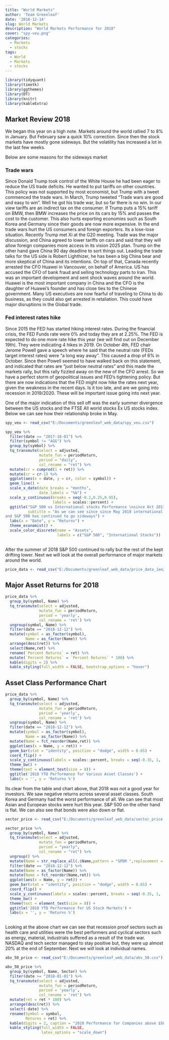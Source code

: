 ```yaml
---
title: "World Markets"
author: 'Team Greenleaf'
date: '2018-12-14'
slug: World Markets
description: "World Markets Performance for 2018"
cover: "spy-veu.png"
categories:
  - Markets
  - stocks
tags:
  - World
  - Markets
  - stocks
---
```



```r

library(tidyquant)
library(timetk)
library(ggthemes)
library(DT)
library(knitr)
library(kableExtra)

```

## Market Review 2018

We began this year on a high note. Markets around the world rallied 7 to 8% in January. But February saw a quick 10% correction. Since then the stock markets have mostly gone sideways. But the volatility has increased a lot in the last few weeks.

Below are some reasons for the sideways market

### Trade wars 

Since Donald Trump took control of the White House he had been eager to reduce the US trade deficits. He wanted to put tariffs on other countries. This policy was not supported by most economist, but Trump with a tweet commenced the trade wars. In March, Trump tweeted "Trade wars are good and easy to win". Well he got his trade war, but so far there is no win. In our view tariffs are an indirect tax on the consumer. If Trump puts a 15% tariff on BMW, then BMW increases the price on its cars by 15% and passes the cost to the customer. This also hurts exporting economies such as South Korea and Germany since their goods are now more expensive. In the end trade wars hurt the US consumers and foreign exporters. Its a lose-lose situation. Recently Trump met Xi at the G20 meeting. Trade was the major discussion, and China agreed to lower tariffs on cars and said that they will allow foreign companies more access in its vision 2025 plan. Trump on the other hand gave China 90 day deadline to sort things out. Leading the trade talks for the US side is Robert Lighthizer, he has been a big China bear and more skeptical of China and its intentions. On top of that, Canada recently arrested the CFO Huawei in Vancouver, on behalf of America. US has accused the CFO of bank fraud and selling technology parts to Iran. This was an important development and sent shock waves around the world. Huawei is the most important company in China and the CFO is the daughter of Huawei's founder and has close ties to the Chinese government. Many US executives are now fearful of traveling to China to do business, as they could also get arrested in retaliation. This could have major disruptions in the Global trade.

### Fed interest rates hike

Since 2015 the FED has started hiking interest rates. During the financial crisis, the FED Funds rate were 0% and today they are at 2.25%. The FED is expected to do one more rate hike this year (we will find out on December 19th). They were indicating 4 hikes in 2019. On October 4th, FED chair Jerome Powell gave a speech where he said that the neutral rate (FEDs target interest rates) were "a long way away". This caused a drop of 6% in October. Since then Powell seemed to have walked back on this statement, and indicated that rates are "just below neutral rates" and this made the markets rally, but this rally fizzled away on the new of the CFO arrest. So we have a perfect storm of geopolitical issues and FED's tightening policy. But there are now indications that the FED might now hike the rates next year, given the weakness in the recent days. Is it too late, and are we going into recession in 2019/2020. These will be important issue going into next year.

One of the major indication of this sell off was the early summer divergence between the US stocks and the FTSE All world stocks Ex US stocks index. Below we can see how their relationship broke in May. 

```r

spy_veu <- read_csv("E:/Documents/greenleaf_web_data/spy_veu.csv")

spy_veu %>%
  filter(date >= "2017-10-01") %>%
  filter(symbol != "AGG") %>%
  group_by(symbol) %>%
  tq_transmute(select = adjusted,
               mutate_fun = periodReturn,
               period = "daily",
               col_rename = "ret") %>%
  mutate(cr = cumprod(1 + ret)) %>%
  mutate(cr = cr-1) %>%
  ggplot(aes(x = date, y = cr, color = symbol)) +
  geom_line() + 
  scale_x_date(date_breaks = "months",
               date_labels = "%b") +
  scale_y_continuous(breaks = seq(-0.2,0.25,0.05),
                     labels = scales::percent) +
  ggtitle("S&P 500 vs International stocks Performance \nsince Oct 2017",
          subtitle = "As we can see since since May 2018 international stocks have gone down
and S&P 500 has continued to go sideways") +
  labs(x = "Date", y = "Returns") +
  theme_economist() +
  scale_color_discrete(name = "Assets",
                       labels = c("S&P 500", "International Stocks")) 
  

```

After the summer of 2018 S&P 500 continued to rally but the rest of the kept drifting lower.
Next we will look at the overall performance of major markets around the world.


```r

price_data <- read_csv("E:/Documents/greenleaf_web_data/price_data_Jan2017.csv")

```


## Major Asset Returns for 2018


```r

price_data %>%
  group_by(symbol, Name) %>%
  tq_transmute(select = adjusted,
               mutate_fun = periodReturn,
               period = 'yearly',
               col_rename = 'ret') %>%
  ungroup(symbol, Name) %>%
  filter(date == "2018-12-12") %>%
  mutate(symbol = as_factor(symbol),
         Name = as_factor(Name)) %>%
  arrange(desc(ret)) %>%
  select(Name,ret) %>%
  rename(`Percent Returns` = ret) %>%
  mutate(`Percent Returns` = `Percent Returns` * 100) %>%
  kable(digits = 2) %>%
  kable_styling(full_width = FALSE, bootstrap_options = "hover")

```


## Asset Class Performance Chart

```r


price_data %>%
  group_by(symbol, Name) %>%
  tq_transmute(select = adjusted,
               mutate_fun = periodReturn,
               period = 'yearly',
               col_rename = 'ret') %>%
  ungroup(symbol, Name) %>%
  filter(date == "2018-12-12") %>%
  mutate(symbol = as_factor(symbol),
         Name = as_factor(Name)) %>%
  mutate(Name = fct_reorder(Name,ret)) %>%
  ggplot(aes(x = Name, y = ret)) +
  geom_bar(stat = "identity", position = "dodge", width = 0.65) +
  coord_flip() +
  scale_y_continuous(labels = scales::percent, breaks = seq(-0.35, 1, .05)) +
  theme_bw() +
  theme(text = element_text(size = 8)) +
  ggtitle('2018 YTD Performance for Various Asset Classes') +
  labs(x = '', y = 'Returns %')

```


Its clear from the table and chart above, that 2018 was not a good year for investors. We saw negative returns across several asset classes. South Korea and Germany had the worst performance of all. We can see that most Asian and European stocks were hurt this year. S&P 500 on the other hand is flat. We can also see that bonds were also down or flat. 


```r

sector_price <- read_csv("E:/Documents/greenleaf_web_data/sector_price.csv")

sector_price %>%
  group_by(symbol, Name) %>%
  tq_transmute(select = adjusted,
               mutate_fun = periodReturn,
               period = "yearly",
               col_rename = "ret") %>%
  ungroup() %>%
  mutate(Name = str_replace_all(.$Name,pattern = "SPDR ",replacement =  "")) %>%
  filter(date == "2018-12-12") %>%
  mutate(Name = as_factor(Name)) %>%
  mutate(Name = fct_reorder(Name,ret)) %>%
  ggplot(aes(x = Name, y = ret)) +
  geom_bar(stat = "identity", position = "dodge", width = 0.65) +
  coord_flip() +
  scale_y_continuous(labels = scales::percent, breaks = seq(-0.35, 1, .05)) +
  theme_bw() +
  theme(text = element_text(size = 8)) +
  ggtitle('2018 YTD Performance for US Stock Markets') +
  labs(x = '', y = 'Returns %')
  

```

Looking at the above chart we can see that recession proof sectors such as health care and utilities were the best performers and cyclical sectors such as energy, material, industrials suffered as a result of the trade war. NASDAQ and tech sector managed to stay positive but, they were up almost 20% at the end of September. Next we will look at individual names.

```r

abv_50_price <- read_csv("E:/Documents/greenleaf_web_data/abv_50.csv")

abv_50_price %>%
  group_by(symbol, Name, Sector) %>%
  filter(date >= "2018-01-01") %>%
  tq_transmute(select = adjusted,
               mutate_fun = periodReturn,
               period = 'yearly',
               col_rename = 'ret') %>%
  mutate(ret = ret * 100) %>%
  arrange(desc(ret)) %>%
  select(-date) %>%
  rename(Symbol = symbol,
         Returns = ret) %>%
  kable(digits = 2, caption = "2018 Performance for Companies above $50 Billion Market Cap") %>%
  kable_styling(full_width = FALSE,
                latex_options = "scale_down")

```



